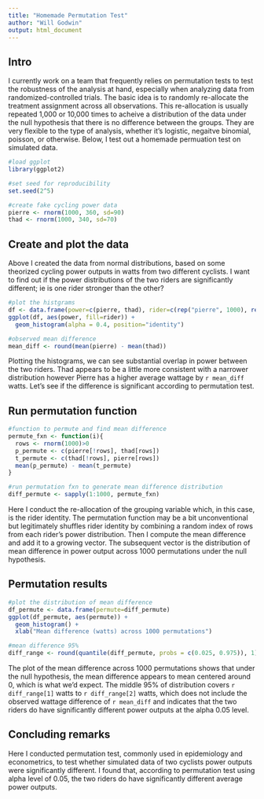 ```yaml
---
title: "Homemade Permutation Test"
author: "Will Godwin"
output: html_document
---
```


## Intro
I currently work on a team that frequently relies on permutation tests to test the robustness of the analysis at hand, especially when analyzing data from randomized-controlled trials. The basic idea is to randomly re-allocate the treatment assignment across all observations. This re-allocation is usually repeated 1,000 or 10,000 times to acheive a distribution of the data under the null hypothesis that there is no difference between the groups. They are very flexible to the type of analysis, whether it's logistic, negaitve binomial, poisson, or otherwise. Below, I test out a homemade permuation test on simulated data.

```r
#load ggplot
library(ggplot2)

#set seed for reproducibility
set.seed(2^5)

#create fake cycling power data
pierre <- rnorm(1000, 360, sd=90)
thad <- rnorm(1000, 340, sd=70)
```

## Create and plot the data
Above I created the data from normal distributions, based on some theorized cycling power outputs in watts from two different cyclists. I want to find out if the power distributions of the two riders are significantly different; ie is one rider stronger than the other?

```r
#plot the histgrams
df <- data.frame(power=c(pierre, thad), rider=c(rep("pierre", 1000), rep("thad", 1000)))
ggplot(df, aes(power, fill=rider)) +
  geom_histogram(alpha = 0.4, position="identity")

#observed mean difference
mean_diff <- round(mean(pierre) - mean(thad))
```

Plotting the histograms, we can see substantial overlap in power between the two riders. Thad appears to be a little more consistent with a narrower distribution however Pierre has a higher average wattage by `r mean_diff` watts. Let's see if the difference is significant according to permutation test.

## Run permutation function
```r
#function to permute and find mean difference
permute_fxn <- function(i){
  rows <- rnorm(1000)>0
  p_permute <- c(pierre[!rows], thad[rows])
  t_permute <- c(thad[!rows], pierre[rows])
  mean(p_permute) - mean(t_permute)
}

#run permutation fxn to generate mean difference distribution
diff_permute <- sapply(1:1000, permute_fxn)
```

Here I conduct the re-allocation of the grouping variable which, in this case, is the rider identity. The permutation function may be a bit unconventional but legitimately shuffles rider identity by combining a random index of rows from each rider's power distribution. Then I compute the mean difference and add it to a growing vector. The subsequent vector is the distribution of mean difference in power output across 1000 permutations under the null hypothesis.

## Permutation results
```r
#plot the distribution of mean difference
df_permute <- data.frame(permute=diff_permute)
ggplot(df_permute, aes(permute)) +
  geom_histogram() +
  xlab("Mean difference (watts) across 1000 permutations")

#mean difference 95%
diff_range <- round(quantile(diff_permute, probs = c(0.025, 0.975)), 1)
```

The plot of the mean difference across 1000 permutations shows that under the null hypothesis, the mean difference appears to mean centered around 0, which is what we'd expect. The middle 95% of distribution covers `r diff_range[1]` watts to `r diff_range[2]` watts, which does not include the observed wattage difference of `r mean_diff` and indicates that the two riders do have significantly different power outputs at the alpha 0.05 level.

## Concluding remarks
Here I conducted permutation test, commonly used in epidemiology and econometrics, to test whether simulated data of two cyclists power outputs were significantly different. I found that, according to permutation test using alpha level of 0.05, the two riders do have significantly different average power outputs.